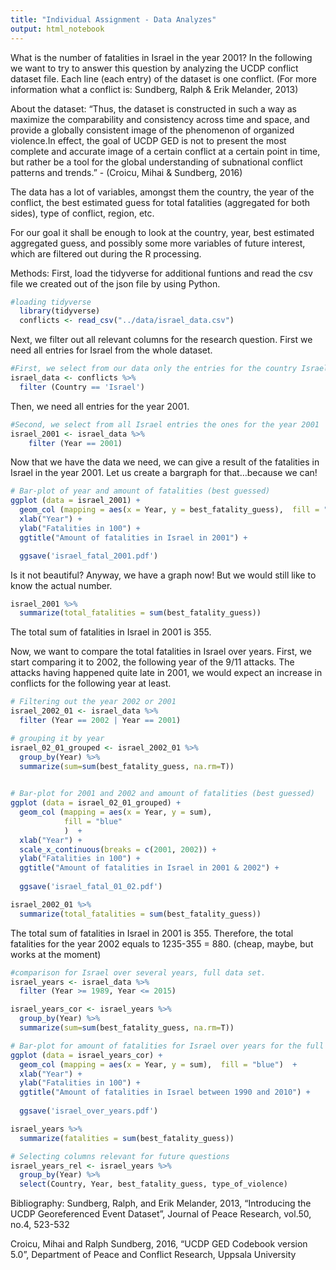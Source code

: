 ---
title: "Individual Assignment - Data Analyzes"
output: html_notebook
---

What is the number of fatalities in Israel in the year 2001? In the following we want to try to answer this question by analyzing the UCDP conflict dataset file. Each line (each entry) of the dataset is one conflict. (For more information what a conflict is: Sundberg, Ralph & Erik Melander, 2013)

About the dataset:
"Thus, the dataset is constructed in such a way as maximize the comparability and consistency across time and space, and provide a globally consistent image of the
phenomenon of organized violence.In effect, the goal of UCDP GED is not to present the most complete and accurate image of a certain conflict at a certain point in time, but rather be a tool for the global understanding of subnational conflict patterns and trends." - (Croicu, Mihai & Sundberg, 2016)

The data has a lot of variables, amongst them the country, the year of the conflict, the best estimated guess for total fatalities (aggregated for both sides), type of conflict, region, etc.

For our goal it shall be enough to look at the country, year, best estimated aggregated guess, and possibly some more variables of future interest, which are filtered out during the R processing.

Methods:
First, load the tidyverse for additional funtions and read the csv file we created out of the json file by using Python.


```{r}
#loading tidyverse
  library(tidyverse)
  conflicts <- read_csv("../data/israel_data.csv")

```

Next, we filter out all relevant columns for the research question. First we need all entries for Israel from the whole dataset.
```{r}
#First, we select from our data only the entries for the country Israel.
israel_data <- conflicts %>%
  filter (Country == 'Israel')
```
Then, we need all entries for the year 2001.
```{r}
#Second, we select from all Israel entries the ones for the year 2001
israel_2001 <- israel_data %>%
    filter (Year == 2001)
```
Now that we have the data we need, we can give a result of the fatalities in Israel in the year 2001. Let us create a bargraph for that...because we can!
```{r}
# Bar-plot of year and amount of fatalities (best guessed)
ggplot (data = israel_2001) +
  geom_col (mapping = aes(x = Year, y = best_fatality_guess),  fill = "blue")  +
  xlab("Year") +
  ylab("Fatalities in 100") +
  ggtitle("Amount of fatalities in Israel in 2001") +

  ggsave('israel_fatal_2001.pdf')

```
Is it not beautiful?
Anyway, we have a graph now! But we would still like to know the actual number.

```{r}
israel_2001 %>%
  summarize(total_fatalities = sum(best_fatality_guess))
```
The total sum of fatalities in Israel in 2001 is 355.


Now, we want to compare the total fatalities in Israel over years. First, we start comparing it to 2002, the following year of the 9/11 attacks. The attacks having happened quite late in 2001, we would expect an increase in conflicts for the following year at least.

```{r}
# Filtering out the year 2002 or 2001
israel_2002_01 <- israel_data %>% 
  filter (Year == 2002 | Year == 2001)
```

```{r}
# grouping it by year
israel_02_01_grouped <- israel_2002_01 %>%
  group_by(Year) %>%
  summarize(sum=sum(best_fatality_guess, na.rm=T))
  
```

```{r}
# Bar-plot for 2001 and 2002 and amount of fatalities (best guessed)
ggplot (data = israel_02_01_grouped) +
  geom_col (mapping = aes(x = Year, y = sum),
            fill = "blue"
            )  +
  xlab("Year") +
  scale_x_continuous(breaks = c(2001, 2002)) +
  ylab("Fatalities in 100") +
  ggtitle("Amount of fatalities in Israel in 2001 & 2002") +
  
  ggsave('israel_fatal_01_02.pdf')
```
```{r}
israel_2002_01 %>%
  summarize(total_fatalities = sum(best_fatality_guess))
```
The total sum of fatalities in Israel in 2001 is 355. Therefore, the total fatalities for the year 2002 equals to 1235-355 = 880.
(cheap, maybe, but works at the moment)


```{r}
#comparison for Israel over several years, full data set.
israel_years <- israel_data %>%
  filter (Year >= 1989, Year <= 2015)

```

```{r}
israel_years_cor <- israel_years %>%
  group_by(Year) %>%
  summarize(sum=sum(best_fatality_guess, na.rm=T))
```

```{r}
# Bar-plot for amount of fatalities for Israel over years for the full data set 1989 - 2015 (26 years)
ggplot (data = israel_years_cor) +
  geom_col (mapping = aes(x = Year, y = sum),  fill = "blue")  +
  xlab("Year") +
  ylab("Fatalities in 100") +
  ggtitle("Amount of fatalities in Israel between 1990 and 2010") +
  
  ggsave('israel_over_years.pdf')
```
```{r}
israel_years %>%
  summarize(fatalities = sum(best_fatality_guess))
```
```{r}
# Selecting columns relevant for future questions
israel_years_rel <- israel_years %>%
  group_by(Year) %>% 
  select(Country, Year, best_fatality_guess, type_of_violence)
```


Bibliography:
Sundberg, Ralph, and Erik Melander, 2013, “Introducing the UCDP Georeferenced Event Dataset”,
Journal of Peace Research, vol.50, no.4, 523-532

Croicu, Mihai and Ralph Sundberg, 2016, “UCDP GED Codebook version 5.0”, Department of
Peace and Conflict Research, Uppsala University
